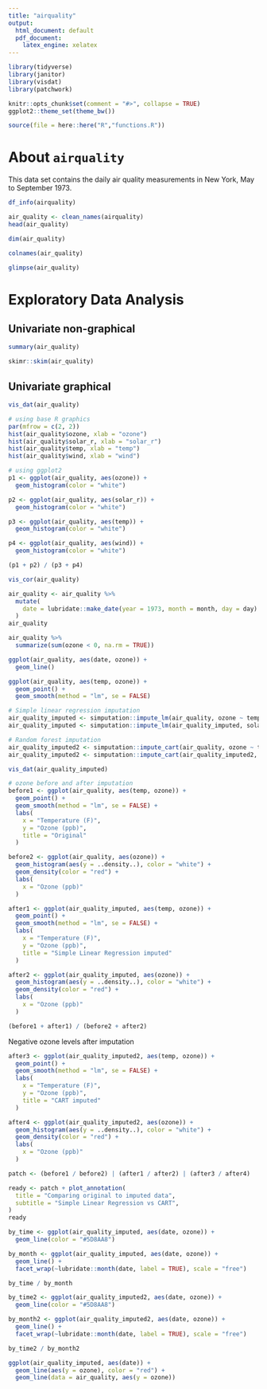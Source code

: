 ```yaml
---
title: "airquality"
output:
  html_document: default
  pdf_document: 
    latex_engine: xelatex
---
```


```r
library(tidyverse)
library(janitor)
library(visdat)
library(patchwork)

knitr::opts_chunk$set(comment = "#>", collapse = TRUE)
ggplot2::theme_set(theme_bw())

source(file = here::here("R","functions.R"))
```

# About `airquality`

This data set contains the daily air quality measurements in New York, May to September 1973.
```r
df_info(airquality)
```


```r
air_quality <- clean_names(airquality)
head(air_quality)
```

```r
dim(air_quality)
```

```r
colnames(air_quality)
```

```r
glimpse(air_quality)
```

# Exploratory Data Analysis

## Univariate non-graphical

```r
summary(air_quality)
```

```r
skimr::skim(air_quality)
```

## Univariate graphical

```r
vis_dat(air_quality)
```
```r
# using base R graphics
par(mfrow = c(2, 2))
hist(air_quality$ozone, xlab = "ozone")
hist(air_quality$solar_r, xlab = "solar_r")
hist(air_quality$temp, xlab = "temp")
hist(air_quality$wind, xlab = "wind")
```


```r
# using ggplot2
p1 <- ggplot(air_quality, aes(ozone)) +
  geom_histogram(color = "white")

p2 <- ggplot(air_quality, aes(solar_r)) +
  geom_histogram(color = "white")

p3 <- ggplot(air_quality, aes(temp)) +
  geom_histogram(color = "white")

p4 <- ggplot(air_quality, aes(wind)) +
  geom_histogram(color = "white")

(p1 + p2) / (p3 + p4)
```

```r
vis_cor(air_quality)
```


```r
air_quality <- air_quality %>% 
  mutate(
    date = lubridate::make_date(year = 1973, month = month, day = day) 
  )
air_quality
```

```r
air_quality %>% 
  summarize(sum(ozone < 0, na.rm = TRUE))
```


```r
ggplot(air_quality, aes(date, ozone)) +
  geom_line()
```

```r
ggplot(air_quality, aes(temp, ozone)) +
  geom_point() +
  geom_smooth(method = "lm", se = FALSE)
```

```r
# Simple linear regression imputation
air_quality_imputed <- simputation::impute_lm(air_quality, ozone ~ temp)
air_quality_imputed <- simputation::impute_lm(air_quality_imputed, solar_r ~ temp + ozone)
```

```r
# Random forest imputation
air_quality_imputed2 <- simputation::impute_cart(air_quality, ozone ~ temp + wind + date)
air_quality_imputed2 <- simputation::impute_cart(air_quality_imputed2, solar_r ~ ozone + temp + wind + date)
```

```r
vis_dat(air_quality_imputed)
```

```r
# ozone before and after imputation
before1 <- ggplot(air_quality, aes(temp, ozone)) +
  geom_point() +
  geom_smooth(method = "lm", se = FALSE) +
  labs(
    x = "Temperature (F)",
    y = "Ozone (ppb)",
    title = "Original"
  )

before2 <- ggplot(air_quality, aes(ozone)) +
  geom_histogram(aes(y = ..density..), color = "white") +
  geom_density(color = "red") +
  labs(
    x = "Ozone (ppb)"
  )

after1 <- ggplot(air_quality_imputed, aes(temp, ozone)) +
  geom_point() +
  geom_smooth(method = "lm", se = FALSE) +
  labs(
    x = "Temperature (F)",
    y = "Ozone (ppb)",
    title = "Simple Linear Regression imputed"
  )

after2 <- ggplot(air_quality_imputed, aes(ozone)) +
  geom_histogram(aes(y = ..density..), color = "white") +
  geom_density(color = "red") +
  labs(
    x = "Ozone (ppb)"
  )

(before1 + after1) / (before2 + after2)
```

Negative ozone levels after imputation

```r
after3 <- ggplot(air_quality_imputed2, aes(temp, ozone)) +
  geom_point() +
  geom_smooth(method = "lm", se = FALSE) +
  labs(
    x = "Temperature (F)",
    y = "Ozone (ppb)",
    title = "CART imputed"
  )

after4 <- ggplot(air_quality_imputed2, aes(ozone)) +
  geom_histogram(aes(y = ..density..), color = "white") +
  geom_density(color = "red") +
  labs(
    x = "Ozone (ppb)"
  )

patch <- (before1 / before2) | (after1 / after2) | (after3 / after4)  

ready <- patch + plot_annotation(
  title = "Comparing original to imputed data",
  subtitle = "Simple Linear Regression vs CART",
)
ready
```

```r
by_time <- ggplot(air_quality_imputed, aes(date, ozone)) +
  geom_line(color = "#5D8AA8")

by_month <- ggplot(air_quality_imputed, aes(date, ozone)) +
  geom_line() +
  facet_wrap(~lubridate::month(date, label = TRUE), scale = "free")

by_time / by_month
```
```r
by_time2 <- ggplot(air_quality_imputed2, aes(date, ozone)) +
  geom_line(color = "#5D8AA8")

by_month2 <- ggplot(air_quality_imputed2, aes(date, ozone)) +
  geom_line() +
  facet_wrap(~lubridate::month(date, label = TRUE), scale = "free")

by_time2 / by_month2
```

```r
ggplot(air_quality_imputed, aes(date)) +
  geom_line(aes(y = ozone), color = "red") +
  geom_line(data = air_quality, aes(y = ozone))
```

